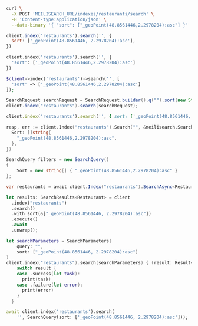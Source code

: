 <CodeGroup>

```bash cURL
curl \
  -X POST 'MEILISEARCH_URL/indexes/restaurants/search' \
  -H 'Content-type:application/json' \
  --data-binary '{ "sort": ["_geoPoint(48.8561446,2.2978204):asc"] }'
```


```javascript JS
client.index('restaurants').search('', {
  sort: ['_geoPoint(48.8561446, 2.2978204):asc'],
})
```


```python Python
client.index('restaurants').search('', {
  'sort': ['_geoPoint(48.8561446,2.2978204):asc']
})
```


```php PHP
$client->index('restaurants')->search('', [
  'sort' => ['_geoPoint(48.8561446,2.2978204):asc']
]);
```


```java Java
SearchRequest searchRequest = SearchRequest.builder().q("").sort(new String[] {"_geoPoint(48.8561446,2.2978204):asc"}).build();
client.index("restaurants").search(searchRequest);
```


```ruby Ruby
client.index('restaurants').search('', { sort: ['_geoPoint(48.8561446, 2.2978204):asc'] })
```


```go Go
resp, err := client.Index("restaurants").Search("", &meilisearch.SearchRequest{
  Sort: []string{
    "_geoPoint(48.8561446,2.2978204):asc",
  },
})
```


```csharp C#
SearchQuery filters = new SearchQuery()
{
    Sort = new string[] { "_geoPoint(48.8561446,2.2978204):asc" }
};

var restaurants = await client.Index("restaurants").SearchAsync<Restaurant>("", filters);
```


```rust Rust
let results: SearchResults<Restaurant> = client
  .index("restaurants")
  .search()
  .with_sort(&["_geoPoint(48.8561446, 2.2978204):asc"])
  .execute()
  .await
  .unwrap();
```


```swift Swift
let searchParameters = SearchParameters(
    query: "",
    sort: ["_geoPoint(48.8561446, 2.2978204):asc"]
)
client.index("restaurants").search(searchParameters) { (result: Result<Searchable<Restaurant>, Swift.Error>) in
    switch result {
    case .success(let task):
      print(task)
    case .failure(let error):
      print(error)
    }
  }
```


```dart Dart
await client.index('restaurants').search(
    '', SearchQuery(sort: ['_geoPoint(48.8561446, 2.2978204):asc']));
```

</CodeGroup>